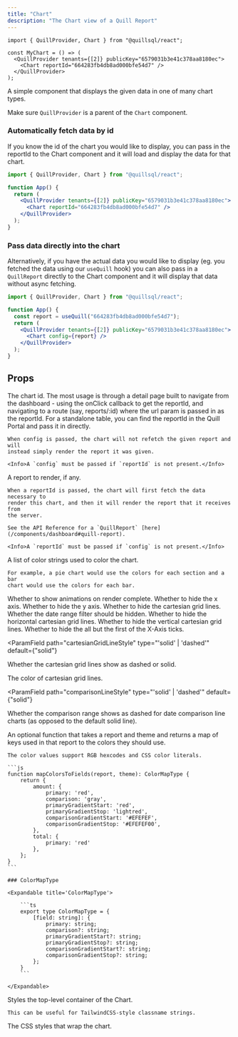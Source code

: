 ```yaml
---
title: "Chart"
description: "The Chart view of a Quill Report"
---
```


```tsx App.tsx
import { QuillProvider, Chart } from "@quillsql/react";

const MyChart = () => (
  <QuillProvider tenants={[2]} publicKey="6579031b3e41c378aa8180ec">
    <Chart reportId="664283fb4db8ad000bfe54d7" />
  </QuillProvider>
);
```

A simple component that displays the given data in one of many chart types.

<Info>Make sure `QuillProvider` is a parent of the `Chart` component.</Info>

### Automatically fetch data by id

If you know the id of the chart you would like to display, you can pass in the reportId to the Chart component and it will load and display the data for that chart.

```jsx
import { QuillProvider, Chart } from "@quillsql/react";

function App() {
  return (
    <QuillProvider tenants={[2]} publicKey="6579031b3e41c378aa8180ec">
      <Chart reportId="664283fb4db8ad000bfe54d7" />
    </QuillProvider>
  );
}
```

### Pass data directly into the chart

Alternatively, if you have the actual data you would like to display (eg. you fetched the data using our `useQuill` hook) you can also pass in a `QuillReport` directly to the Chart component and it will display that data without async fetching.

```jsx
import { QuillProvider, Chart } from "@quillsql/react";

function App() {
  const report = useQuill("664283fb4db8ad000bfe54d7");
  return (
    <QuillProvider tenants={[2]} publicKey="6579031b3e41c378aa8180ec">
      <Chart config={report} />
    </QuillProvider>
  );
}
```

## Props

<ParamField path='reportId' type='string'>
	The chart id. The most usage is through a detail page built to navigate from
	the dashboard - using the onClick callback to get the reportId, and
	navigating to a route (say, reports/:id) where the url param is passed in as
	the reportId. For a standalone table, you can find the reportId in the Quill
	Portal and pass it in directly.

    When config is passed, the chart will not refetch the given report and will
    instead simply render the report it was given.

    <Info>A `config` must be passed if `reportId` is not present.</Info>

</ParamField>

<ParamField path='config' type='QuillReport'>
	A report to render, if any.

    When a reportId is passed, the chart will first fetch the data necessary to
    render this chart, and then it will render the report that it receives from
    the server.

    See the API Reference for a `QuillReport` [here](/components/dashboard#quill-report).

    <Info>A `reportId` must be passed if `config` is not present.</Info>

</ParamField>

<ParamField path='colors' type='string[]'>
	A list of color strings used to color the chart.

    For example, a pie chart would use the colors for each section and a bar
    chart would use the colors for each bar.

</ParamField>

<ParamField path="isAnimationActive" type="boolean">
  Whether to show animations on render complete.
</ParamField>

<ParamField path="hideXAxis" type="boolean">
  Whether to hide the x axis.
</ParamField>

<ParamField path="hideYAxis" type="boolean">
  Whether to hide the y axis.
</ParamField>

<ParamField path="hideCartesianGrid" type="boolean">
  Whether to hide the cartesian grid lines.
</ParamField>

<ParamField path="hideDateRangeFilter" type="boolean">
  Whether the date range filter should be hidden.
</ParamField>

<ParamField path="hideHorizontalCartesianGrid" type="boolean" default={false}>
  Whether to hide the horizontal cartesian grid lines.
</ParamField>

<ParamField path="hideVerticalCartesianGrid" type="boolean" default={true}>
  Whether to hide the vertical cartesian grid lines.
</ParamField>

<ParamField path="hideSubsequentXAxisTicks" type="boolean" default={false}>
  Whether to hide the all but the first of the X-Axis ticks.
</ParamField>

<ParamField
  path="cartesianGridLineStyle"
  type="'solid' | 'dashed'"
  default={"solid"}
>
  Whether the cartesian grid lines show as dashed or solid.
</ParamField>

<ParamField path="cartesianGridLineColor" type="string">
  The color of cartesian grid lines.
</ParamField>

<ParamField
  path="comparisonLineStyle"
  type="'solid' | 'dashed'"
  default={"solid"}
>
  Whether the comparison range shows as dashed for date comparison line charts
  (as opposed to the default solid line).
</ParamField>

<ParamField path='mapColorsToFields' type='(report: QuillReport, theme: QuillTheme) => ColorMapType'>
    An optional function that takes a report and theme and returns a map of keys
	used in that report to the colors they should use.

    The color values support RGB hexcodes and CSS color literals.

    ```js
    function mapColorsToFields(report, theme): ColorMapType {
    	return {
    		amount: {
    			primary: 'red',
    			comparison: 'gray',
    			primaryGradientStart: 'red',
    			primaryGradientStop: 'lightred',
    			comparisonGradientStart: '#EFEFEF',
    			comparisonGradientStop: '#EFEFEF00',
    		},
    		total: {
    			primary: 'red'
    		},
    	};
    }
    ```

    ### ColorMapType

    <Expandable title='ColorMapType'>

    	```ts
    	export type ColorMapType = {
    		[field: string]: {
    			primary: string;
    			comparison?: string;
    			primaryGradientStart?: string;
    			primaryGradientStop?: string;
    			comparisonGradientStart?: string;
    			comparisonGradientStop?: string;
    		};
    	}
    	```

    </Expandable>

</ParamField>

<ParamField path='className' type='string'>
	Styles the top-level container of the Chart.

    This can be useful for TailwindCSS-style classname strings.

</ParamField>

<ParamField path="containerStyle" type="React.CSSProperties">
  The CSS styles that wrap the chart.
</ParamField>
